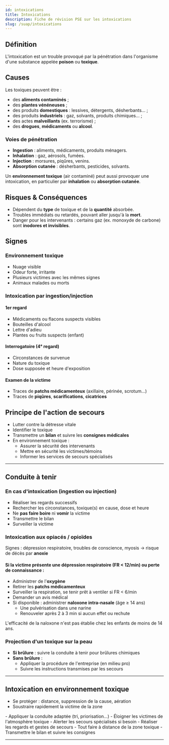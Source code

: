 ---
id: intoxications
title: Intoxications
description: Fiche de révision PSE sur les intoxications
slug: /suap/intoxications
---


## Définition

L'intoxication est un trouble provoqué par la pénétration dans l'organisme d'une substance appelée **poison** ou **toxique**.

## Causes

Les toxiques peuvent être :

- des **aliments contaminés** ;
- des **plantes vénéneuses** ;
- des produits **domestiques** : lessives, détergents, désherbants… ;
- des produits **industriels** : gaz, solvants, produits chimiques… ;
- des actes **malveillants** (ex. terrorisme) ;
- des **drogues**, **médicaments** ou **alcool**.

### Voies de pénétration

- **Ingestion** : aliments, médicaments, produits ménagers.
- **Inhalation** : gaz, aérosols, fumées.
- **Injection** : morsures, piqûres, venins.
- **Absorption cutanée** : désherbants, pesticides, solvants.

Un **environnement toxique** (air contaminé) peut aussi provoquer une intoxication, en particulier par **inhalation** ou **absorption cutanée**.

## Risques & Conséquences

- Dépendent du **type** de toxique et de la **quantité** absorbée.
- Troubles immédiats ou retardés, pouvant aller jusqu'à la **mort**.
- Danger pour les intervenants : certains gaz (ex. monoxyde de carbone) sont **inodores et invisibles**.

## Signes

### Environnement toxique

- Nuage visible
- Odeur forte, irritante
- Plusieurs victimes avec les mêmes signes
- Animaux malades ou morts

### Intoxication par ingestion/injection

#### 1er regard

- Médicaments ou flacons suspects visibles
- Bouteilles d'alcool
- Lettre d'adieu
- Plantes ou fruits suspects (enfant)

#### Interrogatoire (4ᵉ regard)

- Circonstances de survenue
- Nature du toxique
- Dose supposée et heure d'exposition

#### Examen de la victime

- Traces de **patchs médicamenteux** (axillaire, périnée, scrotum…)
- Traces de **piqûres**, **scarifications**, **cicatrices**

## Principe de l'action de secours

- Lutter contre la détresse vitale
- Identifier le toxique
- Transmettre un **bilan** et suivre les **consignes médicales**
- En environnement toxique :
  - Assurer la sécurité des intervenants
  - Mettre en sécurité les victimes/témoins
  - Informer les services de secours spécialisés

---

## Conduite à tenir

### En cas d'intoxication (ingestion ou injection)

- Réaliser les regards successifs
- Rechercher les circonstances, toxique(s) en cause, dose et heure
- Ne **pas faire boire** ni **vomir** la victime
- Transmettre le bilan
- Surveiller la victime

### Intoxication aux opiacés / opioïdes

Signes : dépression respiratoire, troubles de conscience, myosis → risque de décès par **anoxie**

#### Si la victime présente une dépression respiratoire (FR < 12/min) ou perte de connaissance :

- Administrer de l'**oxygène**
- Retirer les **patchs médicamenteux**
- Surveiller la respiration, se tenir prêt à ventiler si FR < 6/min
- Demander un avis médical
- Si disponible : administrer **naloxone intra-nasale** (âge ≥ 14 ans)
  - Une pulvérisation dans une narine
  - Renouveler après 2 à 3 min si aucun effet ou rechute

<Admonition type="info">
L'efficacité de la naloxone n'est pas établie chez les enfants de moins de 14 ans.
</Admonition>

### Projection d'un toxique sur la peau

- **Si brûlure** : suivre la conduite à tenir pour brûlures chimiques
- **Sans brûlure** :
  - Appliquer la procédure de l'entreprise (en milieu pro)
  - Suivre les instructions transmises par les secours

---

## Intoxication en environnement toxique

- Se protéger : distance, suppression de la cause, aération
- Soustraire rapidement la victime de la zone

<Tabs>
<TabItem value="nombreuses-victimes" label="Nombreuses victimes">
- Appliquer la conduite adaptée (tri, priorisation…)
</TabItem>
<TabItem value="peu-de-victimes" label="Nombre restreint de victimes">
- Éloigner les victimes de l'atmosphère toxique
- Alerter les secours spécialisés si besoin
- Réaliser les regards et gestes de secours
- Tout faire à distance de la zone toxique
- Transmettre le bilan et suivre les consignes
</TabItem>
</Tabs>

---
